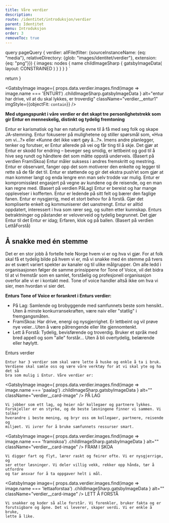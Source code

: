 ```yaml
---
title: Våre verdier
description: 
route: /identitet/introduksjon/verdier
parent: Identitet
menu: Introduksjon
order: 3
removeToc: true
---
```





  query pageQuery {
     verdier: allFile(filter: {sourceInstanceName: {eq: "media"}, relativeDirectory:  {glob: "images/identitet/verdier"}, extension: {eq: "png"}}) {
    images: nodes {
      name
      childImageSharp {
         gatsbyImageData(
          layout: CONSTRAINED
        )
      }
    }
  }
  }
`

  return <SEO title={props.pageContext.frontmatter.title} description={props.pageContext.frontmatter.description} pathname={props.pageContext.frontmatter.route} />
}

<PageHeader/>

<GatsbyImage
  image={
    props.data.verdier.images.find(image => image.name === 'ENTUR1')
      .childImageSharp.gatsbyImageData
  }
  alt="entur har drive, vil at du skal lykkes, er troverdig"
  className="verdier__entur1"
  imgStyle={{objectFit: `contain`}}
/>

**Med utgangspunkt i våre verdier er det skapt tre personlighetstrekk som gir Entur en menneskelig, distinkt og tydelig fremtoning**

<NumberedList>
  <ListItem title="Entur har drive!">
    Entur er karismatisk og har en naturlig evne til å få med seg folk og skape JA-stemning. Entur fokuserer på mulighetene og stiller spørsmål som, «Hva om vi...?» eller «Kunne det ikke vært gøy å...?». Imens andre planlegger, tenker og forutser, er Entur allerede på vei og får ting til å skje. Det gjør at Entur er skodd for endring – beveger seg smidig, er lettbeint og god til å hive seg rundt og håndtere det som måtte oppstå underveis.
    <EmphasizedText>(Basert på verdien FramiSkoa)</EmphasizedText>
  </ListItem>
  <ListItem title="Entur vil at du skal lykkes">
  Entur måler suksess i andres fremskritt og mestring. Entur er observant, fanger opp det som motiverer den enkelte og legger til rette så de får det til. Entur er støttende og gir det ekstra push’et som gjør at man kommer langt og enda lengre enn man selv trodde var mulig. Entur er kompromissløst engasjert på vegne av kundene og de reisende, og en man kan regne med.
  <EmphasizedText>(Basert på verdien PåLag)</EmphasizedText>
  </ListItem>
    <ListItem title="Entur er troverdig">
    Entur er bereist og har mange opplevelser i kofferten. Entur er ledende på sitt felt og bærer den faglige fanen. Entur er nysgjerrig, med et stort behov for å forstå. Gjør det kompliserte enkelt og kommuniserer det uanstrengt. Entur er alltid oppdatert, interessert i hva som rører seg, og sulten etter kunnskap. Enturs betraktninger og påstander er veloverveid og tydelig begrunnet. Det gjør Entur til det Entur er idag; Erfaren, klok og på ballen.
  <EmphasizedText> (Basert på verdien LettåForstå)</EmphasizedText>
  </ListItem>
</NumberedList>

## Å snakke med én stemme

Det er en stor jobb å fortelle hele Norge hvem vi er og hva vi gjør. For at folk skal få et tydelig bilde på hvem vi er, må vi snakke med én stemme på tvers av et svært variert spekter av kanaler og til ulike målgrupper. Om alle ledd i organisasjonen følger de samme prinsippene for Tone of Voice, vil det bidra til at vi fremstår som en samlet, forståelig og profesjonell organisasjon overfor alle vi er i kontakt med. Tone of voice handler altså ikke om hva vi sier, men hvordan vi sier det.

**Enturs Tone of Voice er forankret i Enturs verdier:**
- På Lag: Samlende og brobyggende med samfunnets beste som hensikt.. Uten å minste konkurransekraften, være naiv eller "statlig" i fremgangsmåten. 
- FramiSkoa: Har drive, energi og nysgjerrighet. Er lettbeint og vil prøve nye veier...Uten å være påtrengende eller lite gjennomtenkt.
- Lett å Forstå: Tydelig, bevisførende og troverdig. Bruker et språk med bred appell og som "alle" forstår... Uten å bli overtydelig, belærende eller høylytt.

<div className="eds-contrast verdier__card">
  <Heading2 style={{ marginTop: '0' }}>Enturs verdier</Heading2>

    Entur har 3 verdier som skal være lette å huske og enkle å ta i bruk.
    Verdiene skal samle oss og være våre verktøy for at vi skal yte og ha det så
    bra som mulig i Entur. Våre verdier er:

  <GatsbyImage
    image={
      props.data.verdier.images.find(image => image.name === 'paalag')
        .childImageSharp.gatsbyImageData
    }
    alt=""
    className="verdier__card-image"
  />
  <Heading3>PÅ LAG</Heading3>

    Vi jobber som ett lag, og heier når kollegaer og partnere lykkes.
    Forskjeller er en styrke, og de beste løsningene finner vi sammen. Vi tolker
    hverandre i beste mening, og bryr oss om kollegaer, partnere, reisende og
    miljøet. Vi ivrer for å bruke samfunnets ressurser smart.

  <GatsbyImage
    image={
      props.data.verdier.images.find(image => image.name === 'framiskoa')
        .childImageSharp.gatsbyImageData
    }
    alt=""
    className="verdier__card-image"
  />
  <Heading3>FRAM I SKOA</Heading3>

    Vi digger fart og flyt, lærer raskt og feirer ofte. Vi er nysgjerrige, og
    ser etter løsninger. Vi deler villig vekk, rekker opp hånda, tør å utfordre
    og tar ansvar for å ta oppgaver helt i mål.

  <GatsbyImage
    image={
      props.data.verdier.images.find(image => image.name === 'lettaaforstaa')
        .childImageSharp.gatsbyImageData
    }
    alt=""
    className="verdier__card-image"
  />
  <Heading3>LETT Å FORSTÅ</Heading3>

    Vi snakker og koder så alle forstår. Vi forenkler, bruker fakta og er
    forutsigbare og åpne. Det vi leverer, skaper verdi. Vi er enkle å bruke,
    lette å like.
</div>

